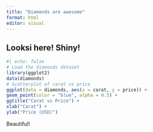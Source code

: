 ```yaml
---
title: "Diamonds are awesome"
format: html
editor: visual
---
```


## Looksi here! Shiny!

```r
#| echo: false
# Load the diamonds dataset
library(ggplot2)
data(diamonds)
# Scatterplot of carat vs price
ggplot(data = diamonds, aes(x = carat, y = price)) +
geom_point(color = "blue", alpha = 0.5) +
ggtitle("Carat vs Price") +
xlab("Carat") +
ylab("Price (USD)")
```

Beautiful!
